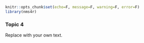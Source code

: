```r
knitr::opts_chunk$set(echo=F, message=F, warning=F, error=F)
library(nms4r)
```

### Topic 4

Replace with your own text.